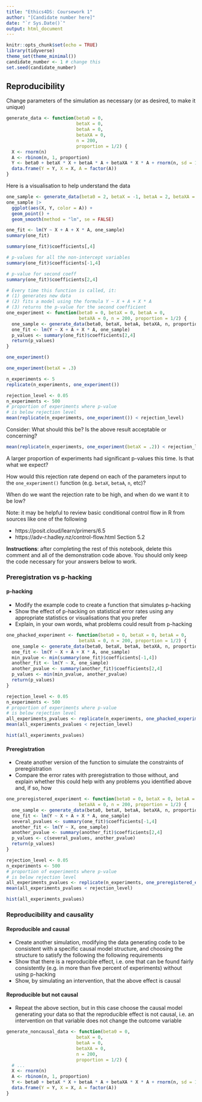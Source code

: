 ```yaml
---
title: "Ethics4DS: Coursework 1"
author: "[Candidate number here]"
date: "`r Sys.Date()`"
output: html_document
---
```


```r
knitr::opts_chunk$set(echo = TRUE)
library(tidyverse)
theme_set(theme_minimal())
candidate_number <- 1 # change this
set.seed(candidate_number)
```

## Reproducibility

Change parameters of the simulation as necessary (or as desired, to make it unique)

```r
generate_data <- function(beta0 = 0,
                          betaX = 0,
                          betaA = 0,
                          betaXA = 0,
                          n = 200,
                          proportion = 1/2) {
  X <- rnorm(n)
  A <- rbinom(n, 1, proportion)
  Y <- beta0 + betaX * X + betaA * A + betaXA * X * A + rnorm(n, sd = 1)
  data.frame(Y = Y, X = X, A = factor(A))
}
```

Here is a visualisation to help understand the data

```r
one_sample <- generate_data(beta0 = 2, betaX = -1, betaA = 2, betaXA = 1.5)
one_sample |> 
  ggplot(aes(X, Y, color = A)) + 
  geom_point() +
  geom_smooth(method = "lm", se = FALSE)
```

```r
one_fit <- lm(Y ~ X + A + X * A, one_sample)
summary(one_fit)
```

```r
summary(one_fit)$coefficients[,4]
```

```r
# p-values for all the non-intercept variables
summary(one_fit)$coefficients[-1,4]
```

```r
# p-value for second coeff
summary(one_fit)$coefficients[2,4]
```

```r
# Every time this function is called, it:
# (1) generates new data
# (2) fits a model using the formula Y ~ X + A + X * A
# (3) returns the p-value for the second coefficient
one_experiment <- function(beta0 = 0, betaX = 0, betaA = 0,
                           betaXA = 0, n = 200, proportion = 1/2) {
  one_sample <- generate_data(beta0, betaX, betaA, betaXA, n, proportion)
  one_fit <- lm(Y ~ X + A + X * A, one_sample)
  p_values <- summary(one_fit)$coefficients[2,4]
  return(p_values)
}
```

```r
one_experiment()
```

```r
one_experiment(betaX = .3)
```

```r
n_experiments <- 5
replicate(n_experiments, one_experiment())
```

```r
rejection_level <- 0.05
n_experiments <- 500
# proportion of experiments where p-value
# is below rejection level
mean(replicate(n_experiments, one_experiment()) < rejection_level)
```

Consider: What should this be? Is the above result acceptable or concerning?

```r
mean(replicate(n_experiments, one_experiment(betaX = .2)) < rejection_level)
```

A larger proportion of experiments had significant p-values this time. Is that what we expect?

How would this rejection rate depend on each of the parameters input to the `one_experiment()` function (e.g. `betaX`, `betaA`, `n`, etc)?

When do we want the rejection rate to be high, and when do we want it to be low?

Note: it may be helpful to review basic conditional control flow in R from sources like one of the following

- https://posit.cloud/learn/primers/6.5
- https://adv-r.hadley.nz/control-flow.html Section 5.2

**Instructions**: after completing the rest of this notebook, delete this comment and all of the demonstration code above. You should only keep the code necessary for your answers below to work.

### Preregistration vs p-hacking

#### p-hacking 

- Modify the example code to create a function that simulates p-hacking
- Show the effect of p-hacking on statistical error rates using any appropriate statistics or visualisations that you prefer
- Explain, in your own words, what problems could result from p-hacking

```r
one_phacked_experiment <- function(beta0 = 0, betaX = 0, betaA = 0,
                           betaXA = 0, n = 200, proportion = 1/2) {
  one_sample <- generate_data(beta0, betaX, betaA, betaXA, n, proportion)
  one_fit <- lm(Y ~ X + A + X * A, one_sample)
  min_pvalue <- min(summary(one_fit)$coefficients[-1,4])
  another_fit <- lm(Y ~ X, one_sample)
  another_pvalue <- summary(another_fit)$coefficients[2,4]
  p_values <- min(min_pvalue, another_pvalue)
  return(p_values)
}
```


```r
rejection_level <- 0.05
n_experiments <- 500
# proportion of experiments where p-value
# is below rejection level
all_experiments_pvalues <- replicate(n_experiments, one_phacked_experiment())
mean(all_experiments_pvalues < rejection_level)
```

```r
hist(all_experiments_pvalues)
```


#### Preregistration

- Create another version of the function to simulate the constraints of preregistration
- Compare the error rates with preregistration to those without, and explain whether this could help with any problems you identified above and, if so, how



```r
one_preregistered_experiment <- function(beta0 = 0, betaX = 0, betaA = 0,
                           betaXA = 0, n = 200, proportion = 1/2) {
  one_sample <- generate_data(beta0, betaX, betaA, betaXA, n, proportion)
  one_fit <- lm(Y ~ X + A + X * A, one_sample)
  several_pvalues <- summary(one_fit)$coefficients[-1,4]
  another_fit <- lm(Y ~ X, one_sample)
  another_pvalue <- summary(another_fit)$coefficients[2,4]
  p_values <- c(several_pvalues, another_pvalue)
  return(p_values)
}
```


```r
rejection_level <- 0.05
n_experiments <- 500
# proportion of experiments where p-value
# is below rejection level
all_experiments_pvalues <- replicate(n_experiments, one_preregistered_experiment())
mean(all_experiments_pvalues < rejection_level)
```

```r
hist(all_experiments_pvalues)
```

### Reproducibility and causality

#### Reproducible and causal

- Create another simulation, modifying the data generating code to be consistent with a specific causal model structure, and choosing the structure to satisfy the following the following requirements
- Show that there is a reproducible effect, i.e. one that can be found fairly consistently (e.g. in more than five percent of experiments) without using p-hacking
- Show, by simulating an intervention, that the above effect is causal

#### Reproducible but not causal

- Repeat the above section, but in this case choose the causal model generating your data so that the reproducible effect is not causal, i.e. an intervention on that variable does not change the outcome variable

```r
generate_noncausal_data <- function(beta0 = 0,
                          betaX = 0,
                          betaA = 0,
                          betaXA = 0,
                          n = 200,
                          proportion = 1/2) {
  # ...
  X <- rnorm(n)
  A <- rbinom(n, 1, proportion)
  Y <- beta0 + betaX * X + betaA * A + betaXA * X * A + rnorm(n, sd = 1)
  data.frame(Y = Y, X = X, A = factor(A))
}
```

